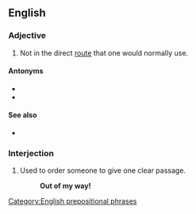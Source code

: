 ==English==

===Adjective===
{{en-adj|further}}

# Not in the direct [[route]] that one would normally use.
#: {{ux|en|I gave him a lift, even though his house was a little '''out of my way'''.}}

====Antonyms====
* {{sense|not direct route}}{{l|en|on the way}}
* {{sense|not direct route}}{{l|en|on one's way}}

====See also====
* {{l|en|go out of one's way}}

===Interjection===
{{head|en|prepositional phrases}}

# Used to order someone to give one clear passage.
#: '''Out of my way!'''

[[Category:English prepositional phrases]]
